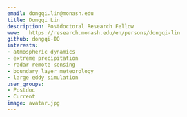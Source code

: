 ```yaml
---
email: dongqi.lin@monash.edu
title: Dongqi Lin
description: Postdoctoral Research Fellow
www:   https://research.monash.edu/en/persons/dongqi-lin
github: dongqi-DQ
interests:
- atmospheric dynamics
- extreme precipitation
- radar remote sensing
- boundary layer meteorology
- large eddy simulation
user_groups:
- Postdoc
- Current
image: avatar.jpg
---
```


